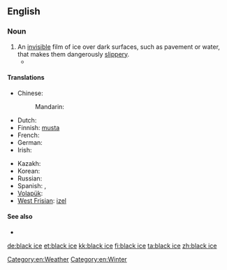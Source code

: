 ==English==

===Noun===
{{en-noun|sg=[[black]] [[ice]]|-}}

# An [[invisible]] film of ice over dark surfaces, such as pavement or water, that makes them dangerously [[slippery]].
#* {{quote-news|1965|December 25||Oregon Bus Crash Kills 12, Hurts 27|New York Times
|page=30|url=http://select.nytimes.com/gst/abstract.html?res=F20614F93F5A157A93C7AB1789D95F418685F9
|passage=He said the bus struck a patch of '''black ice''', or freshly formed ice as yet invisible on the road surface, just after he had passed a trailer truck. }}

====Translations====
{{trans-top|invisible film of ice}}
* Chinese:
*: Mandarin: {{t|zh|黑冰|tr=hēibīng|sc=Hani}}
* Dutch: {{t+|nl|ijzel|m}}
* Finnish: [[musta#Finnish|musta]] {{t|fi|jää}}
* French: {{t+|fr|verglas|m}}
* German: {{t+|de|Glatteis|n}}
* Irish: {{t|ga|oighear dubh|m|xs=Irish}}
{{trans-mid}}
* Kazakh: {{t|kk|көктайғақ|tr=köktayğaq|sc=Cyrl|xs=Kazakh}}
* Korean: {{t|ko|살얼음|tr=sareoreum|sc=Hang}}
* Russian: {{t|ru|гололедица|f|sc=Cyrl|tr=gololédica}}
* Spanish: {{t|es|placa de hielo|f}}, {{t|es|verglás|m}}
* [[Volapük]]: {{t|vo|frodaglad}}
* [[West Frisian]]: [[izel]] {{m}}
{{trans-bottom}}

====See also====
* {{pedialite}}

[[Category:en:Weather]]
[[Category:en:Winter]]

[[de:black ice]]
[[et:black ice]]
[[kk:black ice]]
[[fi:black ice]]
[[ta:black ice]]
[[zh:black ice]]